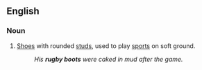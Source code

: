 ==English==

===Noun===
{{en-plural noun|head=[[rugby]] [[boots]]}}

# {{label|en|British|Canada}} [[shoe|Shoes]] with rounded [[stud]]s, used to play [[sport]]s on soft ground.
#: ''His '''rugby boots''' were caked in mud after the game.''